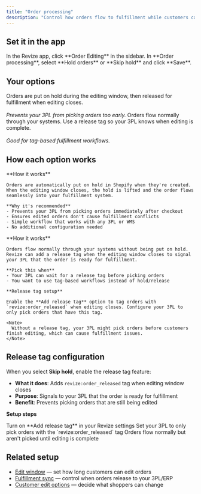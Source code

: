 ```yaml
---
title: "Order processing"
description: "Control how orders flow to fulfillment while customers can edit their orders. Choose to hold orders during editing or let them flow normally with release tags."
---
```


## Set it in the app

<Steps>
  <Step title="Open Order Editing">
    In the Revize app, click **Order Editing** in the sidebar.
  </Step>
  <Step title="Choose processing method">
    In **Order processing**, select **Hold orders** or **Skip hold** and click **Save**.
  </Step>
</Steps>

## Your options

<CardGroup cols={2}>
  <Card title="Hold orders" icon="pause" color="#f59e0b">
    Orders are put on hold during the editing window, then released for fulfillment when editing closes.
    <br /><br /><em>Prevents your 3PL from picking orders too early.</em>
  </Card>

  <Card title="Skip hold" icon="play" color="#10b981">
    Orders flow normally through your systems. Use a release tag so your 3PL knows when editing is complete.
    <br /><br /><em>Good for tag-based fulfillment workflows.</em>
  </Card>
</CardGroup>

## How each option works

<AccordionGroup>
  <Accordion title="Hold orders (Recommended)" icon="pause">
    **How it works**
    
    Orders are automatically put on hold in Shopify when they're created. When the editing window closes, the hold is lifted and the order flows seamlessly into your fulfillment system.

    **Why it's recommended**
    - Prevents your 3PL from picking orders immediately after checkout
    - Ensures edited orders don't cause fulfillment conflicts
    - Simple workflow that works with any 3PL or WMS
    - No additional configuration needed
  </Accordion>

  <Accordion title="Skip hold" icon="play">
    **How it works**
    
    Orders flow normally through your systems without being put on hold. Revize can add a release tag when the editing window closes to signal your 3PL that the order is ready for fulfillment.

    **Pick this when**
    - Your 3PL can wait for a release tag before picking orders
    - You want to use tag-based workflows instead of hold/release

    **Release tag setup**
    
    Enable the **Add release tag** option to tag orders with `revize:order_released` when editing closes. Configure your 3PL to only pick orders that have this tag.

    <Note>
      Without a release tag, your 3PL might pick orders before customers finish editing, which can cause fulfillment issues.
    </Note>
  </Accordion>
</AccordionGroup>

## Release tag configuration

When you select **Skip hold**, enable the release tag feature:

- **What it does**: Adds `revize:order_released` tag when editing window closes
- **Purpose**: Signals to your 3PL that the order is ready for fulfillment  
- **Benefit**: Prevents picking orders that are still being edited

**Setup steps**

<Steps>
  <Step title="Enable release tag">
    Turn on **Add release tag** in your Revize settings
  </Step>
  <Step title="Configure your 3PL">
    Set your 3PL to only pick orders with the `revize:order_released` tag
  </Step>
  <Step title="Orders flow safely">
    Orders flow normally but aren't picked until editing is complete
  </Step>
</Steps>

## Related setup

- [Edit window](/setup/edit-window) — set how long customers can edit orders
- [Fulfillment sync](/setup/fulfillment-sync) — control when orders release to your 3PL/ERP
- [Customer edit options](/setup/edit-permissions) — decide what shoppers can change